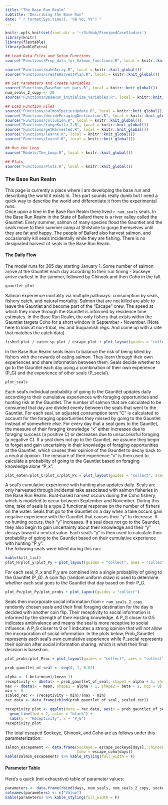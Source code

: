 ```yaml
---
title: "The Base Run Realm"
subtitle: "Describing the Base Run"
date: "`r format(Sys.time(), '%B %d, %Y')`"
---
```




```r
knitr::opts_knit$set(root.dir = '~/GitHub/PinnipedCaseStudies')
library(knitr)
library(flextable)
library(kableExtra)
```

```r

## Load Data Files and Setup Functions 
source("Functions/Prep_data_for_Salmon_functions.R", local = knitr::knit_global())

source("Functions/makeArray.R", local = knitr::knit_global())
source("Functions/createHarvestPlan.R", local = knitr::knit_global())

## Set Parameters and Create Variables
source("Functions/BaseRun_set_pars.R", local = knitr::knit_global())
num_seals_2_copy <- 20
source("Functions/BaseRun_initialize_variables.R", local = knitr::knit_global())

## Load Function Files
source("Functions/salmonSpeciesUpdate.R", local = knitr::knit_global())
source("Functions/decideForagingDestination.R", local = knitr::knit_global())
source("Functions/collusion.R", local = knitr::knit_global())
source("Functions/rungeKutta_2.R", local = knitr::knit_global())
source("Functions/getHarvested.R", local = knitr::knit_global())
source("Functions/learnX.R", local = knitr::knit_global())
source("Functions/learnY.R", local = knitr::knit_global())

## Run the Loop
source("Models/The_Loop.R", local = knitr::knit_global())

## Plots
source("Functions/Plots.R", local = knitr::knit_global())
```

### The Base Run Realm

This page is currently a place where I am developing the base run and describing the world it exists in. This part sounds really dumb but I need a quick way to describe the world and differentiate it from the experimental runs.  
Once upon a time in the Base Run Realm there lived `r num_seals` seals. In the Base Run Realm in the State of Ballard there is a river valley called the Gauntlet. Every summer, salmon of many species flood the Gauntlet and the seals move to their summer camp at Shilshole to gorge themselves until they are fat and happy. The people of Ballard also harvest salmon, and occasionally kill seals incidentally while they are fishing. There is no designated harvest of seals in the Base Run Realm.

#### The Daily Flow

The model runs for 365 day starting January 1. Some number of salmon arrive at the Gauntlet each day according to their run timing - Sockeye arrive earliest in the summer, followed by Chinook and then Coho in the fall. 

```r
gauntlet_plot
```

Salmon experience mortality via multiple pathways: consumption by seals, fishery catch, and natural mortality. Salmon that are not killed are able to leave the Gauntlet and become part of the "Escape" crew. The speed at which they move through the Gauntlet is informed by residence time estimates. In the Base Run Realm, the only fishery that exists within the Gauntlet targets Coho for a short window in September - November. [Note here to look at non-tribal, rec and Suquamish regs. And come up with a rate that matches the catch data] 

```r
fished_plot / eaten_sp_plot / escape_plot + plot_layout(guides = "collect", axes = "collect")
```

In the Base Run Realm seals learn to balance the risk of being killed by fishers with the rewards of eating salmon. They learn through their own experiences and share information between them. Seals decide whether to go to the Gauntlet each day using a combination of their own experience (P_G) and the experience of other seals (P_social).  

```r
plot_seals
```

Each seal's individual probability of going to the Gauntlet updates daily according to their cumulative experiences with foraging opportunities and hunting risk at the Gauntlet. The number of salmon that are calculated to be consumed that day are divided evenly between the seals that went to the Gauntlet. For each seal, an adjusted consumption term "C" is calculated to account for the foraging opportunities they missed by going to the Gauntlet instead of somewhere else. For every day that a seal goes to the Gauntlet, the measure of their foraging knowledge "x" either increases due to foraging success (a positive C) or decreases due to unsuccessful foraging (a negative C). If a seal does not go to the Gauntlet, we assume they begin to forget and gain uncertainty in their knowledge of foraging opportunities at the Gauntlet, which causes their opinion of the Gauntlet to decay back to a neutral opinion. The measure of their experience "x" is then used to calculate a probability of going to the Gauntlet based on foraging knowledge alone "P_x".

``` r
plot_eaten/plot_C/plot_x/plot_Px + plot_layout(guides = "collect", axes = "collect")
```

A seal's cumulative experience with hunting also updates daily. Seals are only harvested through incidental take associated with salmon fisheries in the Base Run Realm. Boat-based harvest occurs during the Coho fishery, which is modeled to occur between September and November. During this time, take of seals is a type 2 functional response on the number of fishers on the water. Seals that go to the Gauntlet on a day when a take occurs gain negative experience with the Gauntlet that causes their "y" to decrease. If no hunting occurs, their "y" increases. If a seal does not go to the Gauntlet, they also begin to gain uncertainty about their knowledge and their "y" decays toward a neutral value. Each seal's "y" is then used to calculate their probability of going to the Gauntlet based on their cumulative experience with hunting "P_y".  
The following seals were killed during this run:

``` r
kable(kill_list)
plot_H/plot_y/plot_Py + plot_layout(guides = "collect", axes = "collect")
```

For each seal, P_x and P_y are combined into a single probability of going to the Gauntlet (P_G). A coin flip (random uniform draw) is used to determine whether each seal goes to the Gauntlet that day based on their P_G. 

``` r
plot_Px/plot_Py/plot_probs + plot_layout(guides = "collect")
```

Seals then incorporate social information from `r num_seals_2_copy` randomly chosen seals and their final foraging destination for the day is decided with another coin flip. Their receptivity to social information is informed by the strength of their existing knowledge. A P_G closer to 0.5 indicates ambivalence and means the seal is more receptive to social influence. A P_G closer to 0 or 1 indicates a strong opinion that will not allow the incorporation of social information. In the plots below, Prob_Gauntlet represents each seal's own cumulative experience while P_social represents their opinion after social information sharing, which is what their final decision is based on. 

``` r
plot_probs/plot_Psoc + plot_layout(guides = "collect", axes = "collect")
```

``` r
prob_gauntlet_of_seal <- seq(0, 1, 0.01)

alpha <- (-beta*mean)/(mean-1)
receptivity <- dbeta(x = prob_gauntlet_of_seal, shape1 = alpha + 1, shape2 = beta + 1, ncp = 0)
max <- dbeta(x = mean, shape1 = alpha + 1, shape2 = beta + 1, ncp = 0)
min <- 0
scaled_rec <- (receptivity - min)/(max - min)
rec.data <- data.frame(cbind(prob_gauntlet_of_seal, scaled_rec))

receptivity_plot <- ggplot(data = rec.data, aes(x = prob_gauntlet_of_seal, y = scaled_rec)) + 
  geom_line(lwd = 2, color = "black") +
  labs(y = "Receptivity", x = "P_G")
receptivity_plot

```

The total escaped Sockeye, Chinook, and Coho are as follows under this parameterization:

```r
salmon_escapement <- data.frame(Sockeye = escape_sockeye[days], Chinook = escape_chinook[days],
                                Coho = escape_coho[days])
kable(salmon_escapement) %>% kable_styling(full_width = F)
```

#### Parameter Table

Here's a quick (not exhaustive) table of parameter values:

```r
parameters <- data.frame(rbind(days, num_seals, num_seals_2_copy, sockeye_escape_rate, chinook_escape_rate, coho_escape_rate, min_fishers, max_fishers, fishery_open, fishery_close, sockeye_fish_rate, chinook_fish_rate, coho_fish_rate, natural_mort, Cmax, alpha))
colnames(parameters) <- c("Value")
kable(parameters) %>% kable_styling(full_width = F)
```


